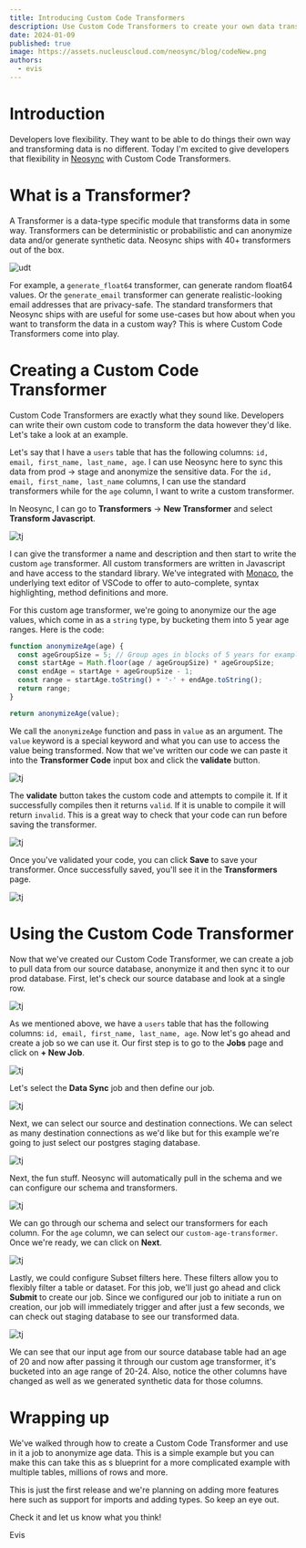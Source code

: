 ```yaml
---
title: Introducing Custom Code Transformers
description: Use Custom Code Transformers to create your own data transformations using javascript. Implement custom logic, make API calls and more!
date: 2024-01-09
published: true
image: https://assets.nucleuscloud.com/neosync/blog/codeNew.png
authors:
  - evis
---
```


# Introduction

Developers love flexibility. They want to be able to do things their own way and transforming data is no different. Today I'm excited to give developers that flexibility in [Neosync](https://githunb.com/nucleuscloud/neosync) with Custom Code Transformers.

# What is a Transformer?

A Transformer is a data-type specific module that transforms data in some way. Transformers can be deterministic or probabilistic and can anonymize data and/or generate synthetic data. Neosync ships with 40+ transformers out of the box.

![udt](https://assets.nucleuscloud.com/neosync/docs/udt-home.png)

For example, a `generate_float64` transformer, can generate random float64 values. Or the `generate_email` transformer can generate realistic-looking email addresses that are privacy-safe. The standard transformers that Neosync ships with are useful for some use-cases but how about when you want to transform the data in a custom way? This is where Custom Code Transformers come into play.

# Creating a Custom Code Transformer

Custom Code Transformers are exactly what they sound like. Developers can write their own custom code to transform the data however they'd like. Let's take a look at an example.

Let's say that I have a `users` table that has the following columns: `id, email, first_name, last_name, age`. I can use Neosync here to sync this data from prod -> stage and anonymize the sensitive data. For the `id, email, first_name, last_name` columns, I can use the standard transformers while for the `age` column, I want to write a custom transformer.

In Neosync, I can go to **Transformers** -> **New Transformer** and select **Transform Javascript**.

![tj](https://assets.nucleuscloud.com/neosync/docs/customcodetransformer.png)

I can give the transformer a name and description and then start to write the custom `age` transformer. All custom transformers are written in Javascript and have access to the standard library. We've integrated with [Monaco](https://github.com/microsoft/monaco-editor), the underlying text editor of VSCode to offer to auto-complete, syntax highlighting, method definitions and more.

For this custom age transformer, we're going to anonymize our the age values, which come in as a `string` type, by bucketing them into 5 year age ranges. Here is the code:

```javascript
function anonymizeAge(age) {
  const ageGroupSize = 5; // Group ages in blocks of 5 years for example
  const startAge = Math.floor(age / ageGroupSize) * ageGroupSize;
  const endAge = startAge + ageGroupSize - 1;
  const range = startAge.toString() + '-' + endAge.toString();
  return range;
}

return anonymizeAge(value);
```

We call the `anonymizeAge` function and pass in `value` as an argument. The `value` keyword is a special keyword and what you can use to access the value being transformed. Now that we've written our code we can paste it into the **Transformer Code** input box and click the **validate** button.

![tj](https://assets.nucleuscloud.com/neosync/blog/custom-age-bucket.png)

The **validate** button takes the custom code and attempts to compile it. If it successfully compiles then it returns `valid`. If it is unable to compile it will return `invalid`. This is a great way to check that your code can run before saving the transformer.

![tj](https://assets.nucleuscloud.com/neosync/blog/age-bucket-valid.png)

Once you've validated your code, you can click **Save** to save your transformer. Once successfully saved, you'll see it in the **Transformers** page.

![tj](https://assets.nucleuscloud.com/neosync/blog/saved-transformer.png)

# Using the Custom Code Transformer

Now that we've created our Custom Code Transformer, we can create a job to pull data from our source database, anonymize it and then sync it to our prod database. First, let's check our source database and look at a single row.

![tj](https://assets.nucleuscloud.com/neosync/blog/source-postgres.png)

As we mentioned above, we have a `users` table that has the following columns: `id, email, first_name, last_name, age`. Now let's go ahead and create a job so we can use it. Our first step is to go to the **Jobs** page and click on **+ New Job**.

![tj](https://assets.nucleuscloud.com/neosync/blog/age-jobs-page.png)

Let's select the **Data Sync** job and then define our job.

![tj](https://assets.nucleuscloud.com/neosync/blog/define-job.png)

Next, we can select our source and destination connections. We can select as many destination connections as we'd like but for this example we're going to just select our postgres staging database.

![tj](https://assets.nucleuscloud.com/neosync/blog/age-connections.png)

Next, the fun stuff. Neosync will automatically pull in the schema and we can configure our schema and transformers.

![tj](https://assets.nucleuscloud.com/neosync/blog/schema-page-passthrough.png)

We can go through our schema and select our transformers for each column. For the `age` column, we can select our `custom-age-transformer`. Once we're ready, we can click on **Next**.

![tj](https://assets.nucleuscloud.com/neosync/blog/schema-page-configured.png)

Lastly, we could configure Subset filters here. These filters allow you to flexibly filter a table or dataset. For this job, we'll just go ahead and click **Submit** to create our job. Since we configured our job to initiate a run on creation, our job will immediately trigger and after just a few seconds, we can check out staging database to see our transformed data.

![tj](https://assets.nucleuscloud.com/neosync/blog/ageResult.png)

We can see that our input age from our source database table had an age of 20 and now after passing it through our custom age transformer, it's bucketed into an age range of 20-24. Also, notice the other columns have changed as well as we generated synthetic data for those columns.

# Wrapping up

We've walked through how to create a Custom Code Transformer and use in it a job to anonymize age data. This is a simple example but you can make this can take this as s blueprint for a more complicated example with multiple tables, millions of rows and more.

This is just the first release and we're planning on adding more features here such as support for imports and adding types. So keep an eye out.

Check it and let us know what you think!

Evis
